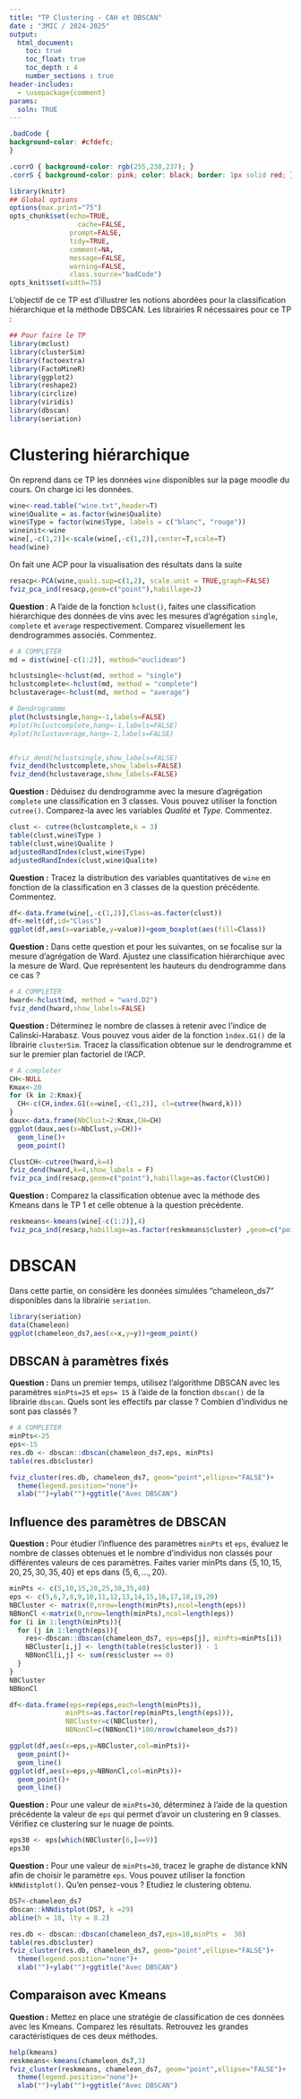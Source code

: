 ```yaml
---
title: "TP Clustering - CAH et DBSCAN"
date : "3MIC / 2024-2025"
output:
  html_document:
    toc: true
    toc_float: true
    toc_depth : 4
    number_sections : true
header-includes:
  - \usepackage{comment}
params:
  soln: TRUE   
---
```


```css
.badCode {
background-color: #cfdefc; 
}

.corrO { background-color: rgb(255,238,237); }
.corrS { background-color: pink; color: black; border: 1px solid red; }
```

```r
library(knitr)
## Global options
options(max.print="75")
opts_chunk$set(echo=TRUE,
	             cache=FALSE,
               prompt=FALSE,
               tidy=TRUE,
               comment=NA,
               message=FALSE,
               warning=FALSE,
               class.source="badCode")
opts_knit$set(width=75)
```

L'objectif de ce TP est d'illustrer les notions abordées pour la classification hiérarchique et la méthode DBSCAN. Les librairies R nécessaires pour ce TP : 

```r
## Pour faire le TP
library(mclust)
library(clusterSim)
library(factoextra)
library(FactoMineR)
library(ggplot2)
library(reshape2)
library(circlize)
library(viridis)
library(dbscan)
library(seriation)
```

# Clustering hiérarchique

On reprend dans ce TP les données `wine` disponibles sur la page moodle du cours. 
On charge ici les données.  

```r
wine<-read.table("wine.txt",header=T)
wine$Qualite = as.factor(wine$Qualite)
wine$Type = factor(wine$Type, labels = c("blanc", "rouge"))
wineinit<-wine
wine[,-c(1,2)]<-scale(wine[,-c(1,2)],center=T,scale=T)
head(wine)
```

On fait une ACP pour la visualisation des résultats dans la suite

```r
resacp<-PCA(wine,quali.sup=c(1,2), scale.unit = TRUE,graph=FALSE)
fviz_pca_ind(resacp,geom=c("point"),habillage=2)
```

**Question **: A l'aide de la fonction `hclust()`, faites une classification hiérarchique des données de vins avec les mesures d'agrégation `single`, `complete` et `average` respectivement. Comparez visuellement les dendrogrammes associés. Commentez. 

```r
# A COMPLETER
md = dist(wine[-c(1:2)], method="euclidean")

hclustsingle<-hclust(md, method = "single")
hclustcomplete<-hclust(md, method = "complete")
hclustaverage<-hclust(md, method = "average")

# Dendrogramme
plot(hclustsingle,hang=-1,labels=FALSE)
#plot(hclustcomplete,hang=-1,labels=FALSE)
#plot(hclustaverage,hang=-1,labels=FALSE)


#fviz_dend(hclustsingle,show_labels=FALSE)
fviz_dend(hclustcomplete,show_labels=FALSE)
fviz_dend(hclustaverage,show_labels=FALSE)

```

**Question :** Déduisez du dendrogramme avec la mesure d'agrégation `complete` une classification en 3 classes. Vous pouvez utiliser la fonction `cutree()`. Comparez-la avec les variables *Qualité* et *Type*. Commentez.  

```r
clust <- cutree(hclustcomplete,k = 3)
table(clust,wine$Type )
table(clust,wine$Qualite )
adjustedRandIndex(clust,wine$Type)
adjustedRandIndex(clust,wine$Qualite)
```

**Question :** Tracez la distribution des variables quantitatives de `wine` en fonction de la classification en 3 classes de la question précédente. Commentez. 

```r
df<-data.frame(wine[,-c(1,2)],Class=as.factor(clust))
df<-melt(df,id="Class")
ggplot(df,aes(x=variable,y=value))+geom_boxplot(aes(fill=Class))
```

**Question :** Dans cette question et pour les suivantes, on se focalise sur la mesure d'agrégation de Ward. Ajustez une classification hiérarchique avec la mesure de Ward. Que représentent les hauteurs du dendrogramme dans ce cas ? 

```r
# A COMPLETER
hward<-hclust(md, method = "ward.D2")
fviz_dend(hward,show_labels=FALSE)
```

**Question : ** Déterminez le nombre de classes à retenir avec l'indice de Calinski-Harabasz. Vous pouvez vous aider de la fonction `ìndex.G1()` de la librairie `clusterSim`. Tracez la classification obtenue sur le dendrogramme et sur le premier plan factoriel de l'ACP. 

```r
# A completer
CH<-NULL
Kmax<-20
for (k in 2:Kmax){
  CH<-c(CH,index.G1(x=wine[,-c(1,2)], cl=cutree(hward,k)))
}
daux<-data.frame(NbClust=2:Kmax,CH=CH)
ggplot(daux,aes(x=NbClust,y=CH))+
  geom_line()+
  geom_point()

ClustCH<-cutree(hward,k=4)
fviz_dend(hward,k=4,show_labels = F)
fviz_pca_ind(resacp,geom=c("point"),habillage=as.factor(ClustCH))
```

**Question :** Comparez la classification obtenue avec la méthode des Kmeans dans le TP 1 et celle obtenue à la question précédente. 

```r
reskmeans<-kmeans(wine[-c(1:2)],4)
fviz_pca_ind(resacp,habillage=as.factor(reskmeans$cluster) ,geom=c("point"))
```

# DBSCAN 

Dans cette partie, on considère les données simulées "chameleon_ds7" disponibles dans la librairie `seriation`. 

```r
library(seriation)
data(Chameleon)
ggplot(chameleon_ds7,aes(x=x,y=y))+geom_point()
```

## DBSCAN à paramètres fixés

**Question :** Dans un premier temps, utilisez l'algorithme DBSCAN avec les paramètres `minPts=25` et `eps= 15` à l'aide de la fonction `dbscan()` de la librairie `dbscan`. Quels sont les effectifs par classe ? Combien d'individus ne sont pas classés ?

```r
# A COMPLETER
minPts<-25
eps<-15
res.db <- dbscan::dbscan(chameleon_ds7,eps, minPts)
table(res.db$cluster)
```

```r
fviz_cluster(res.db, chameleon_ds7, geom="point",ellipse="FALSE")+
  theme(legend.position="none")+
  xlab("")+ylab("")+ggtitle("Avec DBSCAN")
```

## Influence des paramètres de DBSCAN

**Question :** Pour étudier l'influence des paramètres `minPts` et `eps`, évaluez le nombre de classes obtenues et le nombre d'individus non classés pour différentes valeurs de ces paramètres. Faites varier minPts dans $\{5,10,15,20,25,30,35,40\}$ et eps dans $\{5,6,\ldots,20\}$.  

```r
minPts <- c(5,10,15,20,25,30,35,40)
eps <- c(5,6,7,8,9,10,11,12,13,14,15,16,17,18,19,20)
NBCluster <- matrix(0,nrow=length(minPts),ncol=length(eps))
NBNonCl <-matrix(0,nrow=length(minPts),ncol=length(eps))
for (i in 1:length(minPts)){
  for (j in 1:length(eps)){
    res<-dbscan::dbscan(chameleon_ds7, eps=eps[j], minPts=minPts[i])
    NBCluster[i,j] <- length(table(res$cluster)) - 1
    NBNonCl[i,j] <- sum(res$cluster == 0) 
  }
}
NBCluster
NBNonCl

df<-data.frame(eps=rep(eps,each=length(minPts)),
              minPts=as.factor(rep(minPts,length(eps))),
              NBCluster=c(NBCluster),
              NBNonCl=c(NBNonCl)*100/nrow(chameleon_ds7))

ggplot(df,aes(x=eps,y=NBCluster,col=minPts))+
  geom_point()+
  geom_line()
ggplot(df,aes(x=eps,y=NBNonCl,col=minPts))+
  geom_point()+
  geom_line()
```

**Question :** Pour une valeur de `minPts=30`, déterminez à l'aide de la question précédente la valeur de `eps` qui permet d'avoir un clustering en $9$ classes. Vérifiez ce clustering sur le nuage de points. 

```r
eps30 <- eps[which(NBCluster[6,]==9)]
eps30
```

**Question :** Pour une valeur de `minPts=30`, tracez le graphe de distance kNN afin de choisir le paramètre `eps`. Vous pouvez utiliser la fonction `kNNdistplot()`. Qu'en pensez-vous ? Etudiez le clustering obtenu. 

```r
DS7<-chameleon_ds7
dbscan::kNNdistplot(DS7, k =29)
abline(h = 18, lty = 8.2)

res.db <- dbscan::dbscan(chameleon_ds7,eps=18,minPts =  30)
table(res.db$cluster)
fviz_cluster(res.db, chameleon_ds7, geom="point",ellipse="FALSE")+
  theme(legend.position="none")+
  xlab("")+ylab("")+ggtitle("Avec DBSCAN")
```

## Comparaison avec Kmeans

**Question :** Mettez en place une stratégie de classification de ces données avec les Kmeans. Comparez les résultats. Retrouvez les grandes caractéristiques de ces deux méthodes. 

```r
help(kmeans)
reskmeans<-kmeans(chameleon_ds7,3)
fviz_cluster(reskmeans, chameleon_ds7, geom="point",ellipse="FALSE")+
  theme(legend.position="none")+
  xlab("")+ylab("")+ggtitle("Avec DBSCAN")
```


















